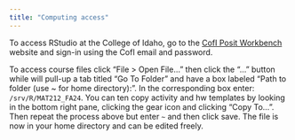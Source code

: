 ```yaml
---
title: "Computing access"
---
```


To access RStudio at the College of Idaho, go to the [CofI Posit Workbench](https://rstudio.collegeofidaho.edu/) website and sign-in using the CofI email and password.

To access course files click "File > Open File..." then click the "..." button while will pull-up a tab titled "Go To Folder" and have a box labeled "Path to folder (use ~ for home directory):". In the corresponding box enter: `/srv/R/MAT212_FA24`. You can ten copy activity and hw templates by looking in the bottom right pane, clicking the gear icon and clicking "Copy To...". Then repeat the process above but enter `~` and then click save. The file is now in your home directory and can be edited freely.